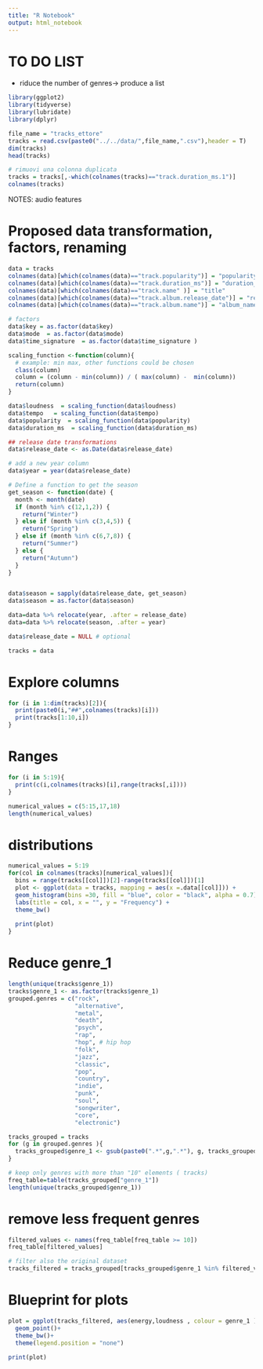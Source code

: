 ```yaml
---
title: "R Notebook"
output: html_notebook
---
```


# TO DO LIST
- riduce the number of genres-> produce a list

```r
library(ggplot2)
library(tidyverse)
library(lubridate)
library(dplyr)
```

```r
file_name = "tracks_ettore"
tracks = read.csv(paste0("../../data/",file_name,".csv"),header = T)
dim(tracks)
head(tracks)

# rimuovi una colonna duplicata
tracks = tracks[,-which(colnames(tracks)=="track.duration_ms.1")]
colnames(tracks)
```




NOTES: 
audio features

# Proposed data transformation, factors, renaming
```r
data = tracks
colnames(data)[which(colnames(data)=="track.popularity")] = "popularity"
colnames(data)[which(colnames(data)=="track.duration_ms")] = "duration_ms"
colnames(data)[which(colnames(data)=="track.name" )] = "title"
colnames(data)[which(colnames(data)=="track.album.release_date")] = "release_date"
colnames(data)[which(colnames(data)=="track.album.name")] = "album_name"

# factors
data$key = as.factor(data$key)
data$mode  = as.factor(data$mode)
data$time_signature  = as.factor(data$time_signature )

scaling_function <-function(column){
  # example: min max, other functions could be chosen
  class(column)
  column = (column - min(column)) / ( max(column) -  min(column))
  return(column)
}

data$loudness  = scaling_function(data$loudness)
data$tempo   = scaling_function(data$tempo)
data$popularity  = scaling_function(data$popularity)
data$duration_ms  = scaling_function(data$duration_ms)

## release date transformations
data$release_date <- as.Date(data$release_date)

# add a new year column
data$year = year(data$release_date)

# Define a function to get the season
get_season <- function(date) {
  month <- month(date)
  if (month %in% c(12,1,2)) {
    return("Winter")
  } else if (month %in% c(3,4,5)) {
    return("Spring")
  } else if (month %in% c(6,7,8)) {
    return("Summer")
  } else {
    return("Autumn")
  }
}


data$season = sapply(data$release_date, get_season)
data$season = as.factor(data$season)

data=data %>% relocate(year, .after = release_date)
data=data %>% relocate(season, .after = year)

data$release_date = NULL # optional

tracks = data

```


# Explore columns
```r
for (i in 1:dim(tracks)[2]){
  print(paste0(i,"##",colnames(tracks)[i]))
  print(tracks[1:10,i])
}
```
# Ranges
```r
for (i in 5:19){
  print(c(i,colnames(tracks)[i],range(tracks[,i])))
}

numerical_values = c(5:15,17,18)
length(numerical_values)
```


# distributions
```r
numerical_values = 5:19
for(col in colnames(tracks)[numerical_values]){
  bins = range(tracks[[col]])[2]-range(tracks[[col]])[1]
  plot <- ggplot(data = tracks, mapping = aes(x =.data[[col]])) +
  geom_histogram(bins =30, fill = "blue", color = "black", alpha = 0.7) +
  labs(title = col, x = "", y = "Frequency") +
  theme_bw()
  
  print(plot)
}

```





# Reduce genre_1
```r
length(unique(tracks$genre_1))
tracks$genre_1 <- as.factor(tracks$genre_1)
grouped.genres = c("rock",
                   "alternative",
                   "metal",
                   "death",
                   "psych",
                   "rap",
                   "hop", # hip hop
                   "folk",
                   "jazz",
                   "classic",
                   "pop",
                   "country",
                   "indie",
                   "punk",
                   "soul",
                   "songwriter",
                   "core",
                   "electronic")

tracks_grouped = tracks
for (g in grouped.genres ){
  tracks_grouped$genre_1 <- gsub(paste0(".*",g,".*"), g, tracks_grouped$genre_1, ignore.case = TRUE)
}

# keep only genres with more than "10" elements ( tracks)
freq_table=table(tracks_grouped["genre_1"])
length(unique(tracks_grouped$genre_1))
```

# remove less frequent genres
```r
filtered_values <- names(freq_table[freq_table >= 10])
freq_table[filtered_values]

# filter also the original dataset
tracks_filtered = tracks_grouped[tracks_grouped$genre_1 %in% filtered_values,]
```

# Blueprint for plots 
```r
plot = ggplot(tracks_filtered, aes(energy,loudness , colour = genre_1 )) + 
  geom_point()+
  theme_bw()+
  theme(legend.position = "none")

print(plot)
```











